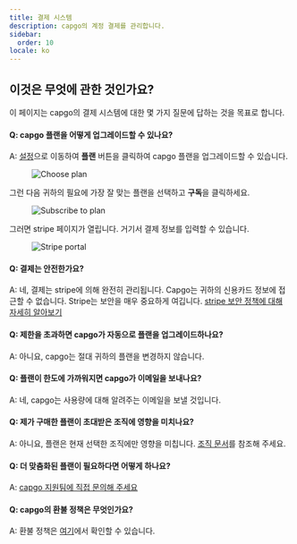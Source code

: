```yaml
---
title: 결제 시스템
description: capgo의 계정 결제를 관리합니다.
sidebar:
  order: 10
locale: ko
---
```


## 이것은 무엇에 관한 것인가요?

이 페이지는 capgo의 결제 시스템에 대한 몇 가지 질문에 답하는 것을 목표로 합니다.

#### Q: capgo 플랜을 어떻게 업그레이드할 수 있나요?
A: [설정](/docs/webapp/settings/#how-to-get-to-the-settings-page)으로 이동하여 **플랜** 버튼을 클릭하여 capgo 플랜을 업그레이드할 수 있습니다.

<figure><img src="/plans-buttonwebp" alt="Choose plan" /><figcaption></figcaption></figure>

그런 다음 귀하의 필요에 가장 잘 맞는 플랜을 선택하고 **구독**을 클릭하세요.

<figure><img src="/plans-subscribewebp" alt="Subscribe to plan" /><figcaption></figcaption></figure>

그러면 stripe 페이지가 열립니다. 거기서 결제 정보를 입력할 수 있습니다.

<figure><img src="/plans-stripewebp" alt="Stripe portal" /><figcaption></figcaption></figure>

#### Q: 결제는 안전한가요?
A: 네, 결제는 stripe에 의해 완전히 관리됩니다. Capgo는 귀하의 신용카드 정보에 접근할 수 없습니다. Stripe는 보안을 매우 중요하게 여깁니다. [stripe 보안 정책에 대해 자세히 알아보기](https://stripecom/docs/security/)

#### Q: 제한을 초과하면 capgo가 자동으로 플랜을 업그레이드하나요?
A: 아니요, capgo는 절대 귀하의 플랜을 변경하지 않습니다.

#### Q: 플랜이 한도에 가까워지면 capgo가 이메일을 보내나요?
A: 네, capgo는 사용량에 대해 알려주는 이메일을 보낼 것입니다.

#### Q: 제가 구매한 플랜이 초대받은 조직에 영향을 미치나요?
A: 아니요, 플랜은 현재 선택한 조직에만 영향을 미칩니다.
[조직 문서](/docs/webapp/organization-system/#q-how-is-billing-done-within-orgs)를 참조해 주세요.

#### Q: 더 맞춤화된 플랜이 필요하다면 어떻게 하나요?
A: [capgo 지원팀에 직접 문의해 주세요](/docs/getting-help#support-by-chat)

#### Q: capgo의 환불 정책은 무엇인가요?
A: 환불 정책은 [여기](https://capgoapp/return/)에서 확인할 수 있습니다.